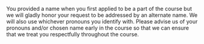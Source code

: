 
You provided a name when you first applied to be a part of the course but we will gladly honor your request to be addressed by an alternate name. We will also use whichever pronouns you identify with. Please advise us of your pronouns and/or chosen name early in the course so that we can ensure that we treat you respectfully throughout the course.
